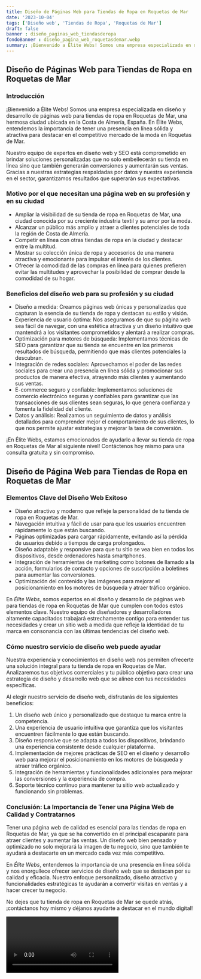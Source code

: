 ```yaml
---
title: Diseño de Páginas Web para Tiendas de Ropa en Roquetas de Mar
date: '2023-10-04'
tags: ['Diseño web', 'Tiendas de Ropa', 'Roquetas de Mar']
draft: false
banner : diseño_paginas_web_tiendasderopa
fondoBanner : diseño_pagina_web_roquetasdemar.webp
summary: ¡Bienvenido a Élite Webs! Somos una empresa especializada en diseño y desarrollo de páginas web para tiendas de ropa en Roquetas de Mar, una hermosa ciudad ubicada en la Costa de Almería, España. En Élite Webs, entendemos la importancia de tener una presencia en línea sólida y atractiva para destacar en el competitivo mercado de la moda en Roquetas de Mar. 
---
```


## Diseño de Páginas Web para Tiendas de Ropa en Roquetas de Mar

### Introducción

¡Bienvenido a Élite Webs! Somos una empresa especializada en diseño y desarrollo de páginas web para tiendas de ropa en Roquetas de Mar, una hermosa ciudad ubicada en la Costa de Almería, España. En Élite Webs, entendemos la importancia de tener una presencia en línea sólida y atractiva para destacar en el competitivo mercado de la moda en Roquetas de Mar. 

Nuestro equipo de expertos en diseño web y SEO está comprometido en brindar soluciones personalizadas que no solo embellecerán su tienda en línea sino que también generarán conversiones y aumentarán sus ventas. Gracias a nuestras estrategias respaldadas por datos y nuestra experiencia en el sector, garantizamos resultados que superarán sus expectativas.

### Motivo por el que necesitan una página web en su profesión y en su ciudad

- Ampliar la visibilidad de su tienda de ropa en Roquetas de Mar, una ciudad conocida por su creciente industria textil y su amor por la moda.
- Alcanzar un público más amplio y atraer a clientes potenciales de toda la región de Costa de Almería.
- Competir en línea con otras tiendas de ropa en la ciudad y destacar entre la multitud.
- Mostrar su colección única de ropa y accesorios de una manera atractiva y emocionante para impulsar el interés de los clientes.
- Ofrecer la comodidad de las compras en línea para quienes prefieren evitar las multitudes y aprovechar la posibilidad de comprar desde la comodidad de su hogar.

### Beneficios del diseño web para su profesión y su ciudad

- Diseño a medida: Creamos páginas web únicas y personalizadas que capturan la esencia de su tienda de ropa y destacan su estilo y visión. 
- Experiencia de usuario óptima: Nos aseguramos de que su página web sea fácil de navegar, con una estética atractiva y un diseño intuitivo que mantendrá a los visitantes comprometidos y alentará a realizar compras.
- Optimización para motores de búsqueda: Implementamos técnicas de SEO para garantizar que su tienda se encuentre en los primeros resultados de búsqueda, permitiendo que más clientes potenciales la descubran.
- Integración de redes sociales: Aprovechamos el poder de las redes sociales para crear una presencia en línea sólida y promocionar sus productos de manera efectiva, atrayendo más clientes y aumentando sus ventas.
- E-commerce seguro y confiable: Implementamos soluciones de comercio electrónico seguras y confiables para garantizar que las transacciones de sus clientes sean seguras, lo que genera confianza y fomenta la fidelidad del cliente.
- Datos y análisis: Realizamos un seguimiento de datos y análisis detallados para comprender mejor el comportamiento de sus clientes, lo que nos permite ajustar estrategias y mejorar la tasa de conversión.

¡En Élite Webs, estamos emocionados de ayudarlo a llevar su tienda de ropa en Roquetas de Mar al siguiente nivel! Contáctenos hoy mismo para una consulta gratuita y sin compromiso.

<GifSeo />

<Cta />

## Diseño de Página Web para Tiendas de Ropa en Roquetas de Mar

### Elementos Clave del Diseño Web Exitoso

- Diseño atractivo y moderno que refleje la personalidad de tu tienda de ropa en Roquetas de Mar.
- Navegación intuitiva y fácil de usar para que los usuarios encuentren rápidamente lo que están buscando.
- Páginas optimizadas para cargar rápidamente, evitando así la pérdida de usuarios debido a tiempos de carga prolongados.
- Diseño adaptable y responsive para que tu sitio se vea bien en todos los dispositivos, desde ordenadores hasta smartphones.
- Integración de herramientas de marketing como botones de llamado a la acción, formularios de contacto y opciones de suscripción a boletines para aumentar las conversiones.
- Optimización del contenido y las imágenes para mejorar el posicionamiento en los motores de búsqueda y atraer tráfico orgánico.

En *Élite Webs*, somos expertos en el diseño y desarrollo de páginas web para tiendas de ropa en Roquetas de Mar que cumplen con todos estos elementos clave. Nuestro equipo de diseñadores y desarrolladores altamente capacitados trabajará estrechamente contigo para entender tus necesidades y crear un sitio web a medida que refleje la identidad de tu marca en consonancia con las últimas tendencias del diseño web.

### Cómo nuestro servicio de diseño web puede ayudar

Nuestra experiencia y conocimientos en diseño web nos permiten ofrecerte una solución integral para tu tienda de ropa en Roquetas de Mar. Analizaremos tus objetivos comerciales y tu público objetivo para crear una estrategia de diseño y desarrollo web que se alinee con tus necesidades específicas.

Al elegir nuestro servicio de diseño web, disfrutarás de los siguientes beneficios:

1. Un diseño web único y personalizado que destaque tu marca entre la competencia.
2. Una experiencia de usuario intuitiva que garantiza que los visitantes encuentren fácilmente lo que están buscando.
3. Diseño responsive que se adapta a todos los dispositivos, brindando una experiencia consistente desde cualquier plataforma.
4. Implementación de mejores prácticas de SEO en el diseño y desarrollo web para mejorar el posicionamiento en los motores de búsqueda y atraer tráfico orgánico.
5. Integración de herramientas y funcionalidades adicionales para mejorar las conversiones y la experiencia de compra.
6. Soporte técnico continuo para mantener tu sitio web actualizado y funcionando sin problemas.

### Conclusión: La Importancia de Tener una Página Web de Calidad y Contratarnos

Tener una página web de calidad es esencial para las tiendas de ropa en Roquetas de Mar, ya que se ha convertido en el principal escaparate para atraer clientes y aumentar las ventas. Un diseño web bien pensado y optimizado no solo mejorará la imagen de tu negocio, sino que también te ayudará a destacarte en un mercado cada vez más competitivo.

En *Élite Webs*, entendemos la importancia de una presencia en línea sólida y nos enorgullece ofrecer servicios de diseño web que se destacan por su calidad y eficacia. Nuestro enfoque personalizado, diseño atractivo y funcionalidades estratégicas te ayudarán a convertir visitas en ventas y a hacer crecer tu negocio.

No dejes que tu tienda de ropa en Roquetas de Mar se quede atrás, ¡contáctanos hoy mismo y déjanos ayudarte a destacar en el mundo digital!

<Video />

<CtaBot job='Tiendas de Ropa' city='Roquetas de Mar'/>

<Gmaps query='Roquetas de Mar+españa+maps' />